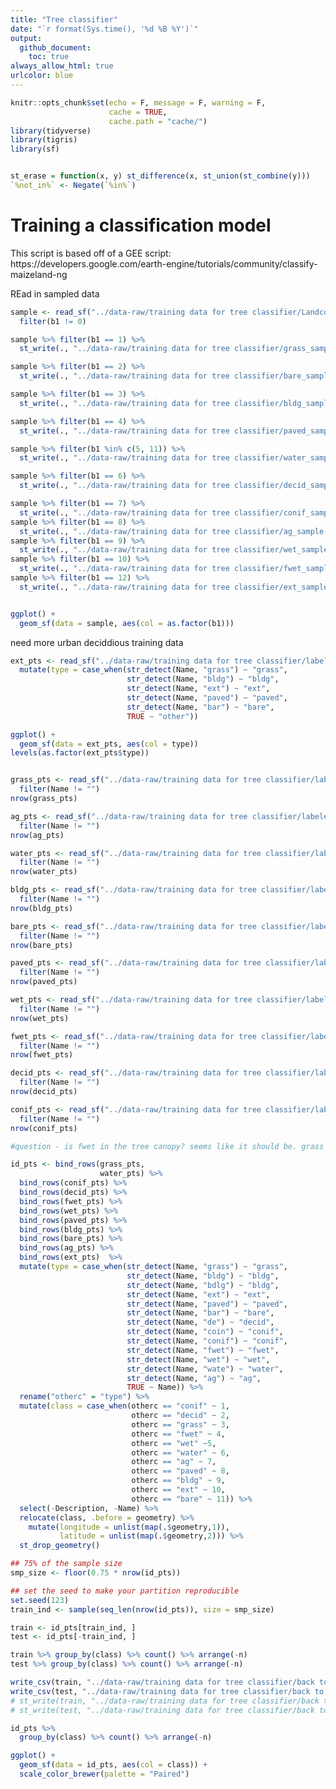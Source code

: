 ```yaml
---
title: "Tree classifier"
date: "`r format(Sys.time(), '%d %B %Y')`"
output: 
  github_document:
    toc: true
always_allow_html: true
urlcolor: blue
---
```


```r
knitr::opts_chunk$set(echo = F, message = F, warning = F,
                      cache = TRUE,
                      cache.path = "cache/")
library(tidyverse)
library(tigris)
library(sf)


st_erase = function(x, y) st_difference(x, st_union(st_combine(y)))
`%not_in%` <- Negate(`%in%`)

```


# Training a classification model

This script is based off of a GEE script: 
https://developers.google.com/earth-engine/tutorials/community/classify-maizeland-ng



REad in sampled data

```r
sample <- read_sf("../data-raw/training data for tree classifier/LandcoverSample.shp") %>%
  filter(b1 != 0)

sample %>% filter(b1 == 1) %>% 
  st_write(., "../data-raw/training data for tree classifier/grass_sample.kml", append = FALSE)

sample %>% filter(b1 == 2) %>% 
  st_write(., "../data-raw/training data for tree classifier/bare_sample.kml", append = FALSE)

sample %>% filter(b1 == 3) %>% 
  st_write(., "../data-raw/training data for tree classifier/bldg_sample.kml", append = FALSE)

sample %>% filter(b1 == 4) %>% 
  st_write(., "../data-raw/training data for tree classifier/paved_sample.kml", append = FALSE)

sample %>% filter(b1 %in% c(5, 11)) %>% 
  st_write(., "../data-raw/training data for tree classifier/water_sample.kml", append = FALSE)

sample %>% filter(b1 == 6) %>% 
  st_write(., "../data-raw/training data for tree classifier/decid_sample.kml", append = FALSE)

sample %>% filter(b1 == 7) %>% 
  st_write(., "../data-raw/training data for tree classifier/conif_sample.kml", append = FALSE)
sample %>% filter(b1 == 8) %>% 
  st_write(., "../data-raw/training data for tree classifier/ag_sample.kml", append = FALSE)
sample %>% filter(b1 == 9) %>% 
  st_write(., "../data-raw/training data for tree classifier/wet_sample.kml", append = FALSE)
sample %>% filter(b1 == 10) %>% 
  st_write(., "../data-raw/training data for tree classifier/fwet_sample.kml", append = FALSE)
sample %>% filter(b1 == 12) %>% 
  st_write(., "../data-raw/training data for tree classifier/ext_sample.kml", append = FALSE)


ggplot() +
  geom_sf(data = sample, aes(col = as.factor(b1)))
```

need more urban deciddious training data

```r
ext_pts <- read_sf("../data-raw/training data for tree classifier/labeled points/ext_points.kml") %>%
  mutate(type = case_when(str_detect(Name, "grass") ~ "grass",
                          str_detect(Name, "bldg") ~ "bldg",
                          str_detect(Name, "ext") ~ "ext",
                          str_detect(Name, "paved") ~ "paved",
                          str_detect(Name, "bar") ~ "bare",
                          TRUE ~ "other"))

ggplot() +
  geom_sf(data = ext_pts, aes(col = type))
levels(as.factor(ext_pts$type))


grass_pts <- read_sf("../data-raw/training data for tree classifier/labeled points/grass_pts.kml") %>%
  filter(Name != "")
nrow(grass_pts)

ag_pts <- read_sf("../data-raw/training data for tree classifier/labeled points/ag_pts.kml") %>%
  filter(Name != "")
nrow(ag_pts)

water_pts <- read_sf("../data-raw/training data for tree classifier/labeled points/water_pts.kml") %>%
  filter(Name != "")
nrow(water_pts)

bldg_pts <- read_sf("../data-raw/training data for tree classifier/labeled points/bldg_pts.kml") %>%
  filter(Name != "")
nrow(bldg_pts)

bare_pts <- read_sf("../data-raw/training data for tree classifier/labeled points/bare_pts.kml") %>%
  filter(Name != "")
nrow(bare_pts)

paved_pts <- read_sf("../data-raw/training data for tree classifier/labeled points/paved_pts.kml") %>%
  filter(Name != "")
nrow(paved_pts)

wet_pts <- read_sf("../data-raw/training data for tree classifier/labeled points/wet_pts.kml") %>%
  filter(Name != "")
nrow(wet_pts)

fwet_pts <- read_sf("../data-raw/training data for tree classifier/labeled points/fwet_pts.kml") %>%
  filter(Name != "")
nrow(fwet_pts)

decid_pts <- read_sf("../data-raw/training data for tree classifier/labeled points/decid_pts.kml") %>%
  filter(Name != "")
nrow(decid_pts)

conif_pts <- read_sf("../data-raw/training data for tree classifier/labeled points/conif_pts.kml") %>%
  filter(Name != "")
nrow(conif_pts)

#question - is fwet in the tree canopy? seems like it should be. grass vs wet might be dicey. 

id_pts <- bind_rows(grass_pts, 
                    water_pts) %>%
  bind_rows(conif_pts) %>%
  bind_rows(decid_pts) %>%
  bind_rows(fwet_pts) %>%
  bind_rows(wet_pts) %>%
  bind_rows(paved_pts) %>%
  bind_rows(bldg_pts) %>%
  bind_rows(bare_pts) %>%
  bind_rows(ag_pts) %>%
  bind_rows(ext_pts)  %>%
  mutate(type = case_when(str_detect(Name, "grass") ~ "grass",
                          str_detect(Name, "bldg") ~ "bldg",
                          str_detect(Name, "bdlg") ~ "bldg",
                          str_detect(Name, "ext") ~ "ext",
                          str_detect(Name, "paved") ~ "paved",
                          str_detect(Name, "bar") ~ "bare",
                          str_detect(Name, "de") ~ "decid",
                          str_detect(Name, "coin") ~ "conif",
                          str_detect(Name, "conif") ~ "conif",
                          str_detect(Name, "fwet") ~ "fwet",
                          str_detect(Name, "wet") ~ "wet",
                          str_detect(Name, "wate") ~ "water",
                          str_detect(Name, "ag") ~ "ag",
                          TRUE ~ Name)) %>%
  rename("otherc" = "type") %>%
  mutate(class = case_when(otherc == "conif" ~ 1,
                           otherc == "decid" ~ 2,
                           otherc == "grass" ~ 3,
                           otherc == "fwet" ~ 4,
                           otherc == "wet" ~5,
                           otherc == "water" ~ 6,
                           otherc == "ag" ~ 7,
                           otherc == "paved" ~ 8,
                           otherc == "bldg" ~ 9,
                           otherc == "ext" ~ 10,
                           otherc == "bare" ~ 11)) %>%
  select(-Description, -Name) %>%
  relocate(class, .before = geometry) %>%
    mutate(longitude = unlist(map(.$geometry,1)),
           latitude = unlist(map(.$geometry,2))) %>%
  st_drop_geometry()

## 75% of the sample size
smp_size <- floor(0.75 * nrow(id_pts))

## set the seed to make your partition reproducible
set.seed(123)
train_ind <- sample(seq_len(nrow(id_pts)), size = smp_size)

train <- id_pts[train_ind, ] 
test <- id_pts[-train_ind, ]

train %>% group_by(class) %>% count() %>% arrange(-n)
test %>% group_by(class) %>% count() %>% arrange(-n)

write_csv(train, "../data-raw/training data for tree classifier/back to gee/train.csv")
write_csv(test, "../data-raw/training data for tree classifier/back to gee/test.csv")
# st_write(train, "../data-raw/training data for tree classifier/back to gee/train.kml", append = F)
# st_write(test, "../data-raw/training data for tree classifier/back to gee/test.kml", append = F)

id_pts %>%
  group_by(class) %>% count() %>% arrange(-n)

ggplot() +
  geom_sf(data = id_pts, aes(col = class)) +
  scale_color_brewer(palette = "Paired")
```






